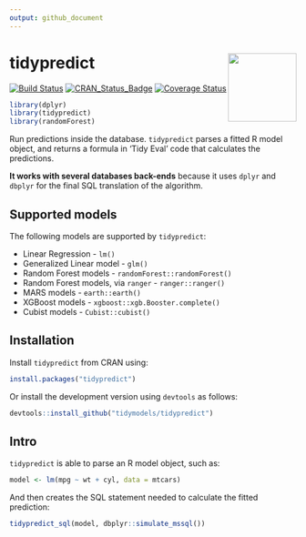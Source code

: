 ```yaml
---
output: github_document
---
```


# tidypredict <img src="man/figures/logo.png" align="right" width = "120px"/>

[![Build Status](https://travis-ci.org/tidymodels/tidypredict.svg?branch=master)](https://travis-ci.org/tidymodels/tidypredict)
[![CRAN_Status_Badge](http://www.r-pkg.org/badges/version/tidypredict)](https://cran.r-project.org/package=tidypredict)
[![Coverage Status](https://img.shields.io/codecov/c/github/tidymodels/tidypredict/master.svg)](https://codecov.io/github/tidymodels/tidypredict?branch=master)

```r
library(dplyr)
library(tidypredict)
library(randomForest)
```


Run predictions inside the database. `tidypredict` parses a fitted R model object, and returns a formula in 'Tidy Eval' code that calculates the predictions.

**It works with several databases back-ends** because it uses `dplyr` and `dbplyr` for the final SQL translation of the algorithm. 

## Supported models

The following models are supported by `tidypredict`:

- Linear Regression - `lm()`
- Generalized Linear model - `glm()`
- Random Forest models - `randomForest::randomForest()`
- Random Forest models, via `ranger` - `ranger::ranger()`
- MARS models - `earth::earth()`
- XGBoost models - `xgboost::xgb.Booster.complete()`
- Cubist models - `Cubist::cubist()`

## Installation

Install `tidypredict` from CRAN using:
```r
install.packages("tidypredict")
```

Or install the development version using `devtools` as follows:
```r
devtools::install_github("tidymodels/tidypredict")
```

## Intro

`tidypredict` is able to parse an R model object, such as:
```r
model <- lm(mpg ~ wt + cyl, data = mtcars)
```

And then creates the SQL statement needed to calculate the fitted prediction:

```r
tidypredict_sql(model, dbplyr::simulate_mssql())
```


